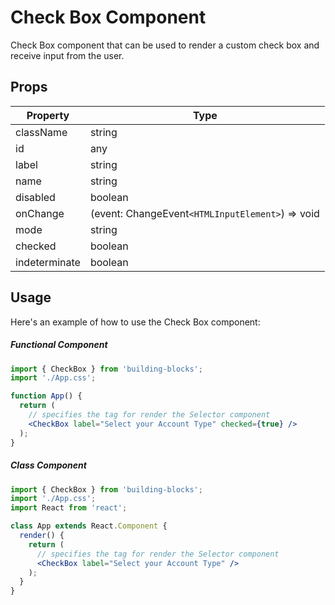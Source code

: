 # Check Box Component

Check Box component that can be used to render a custom check box and receive input from the user.

## Props

| Property      | Type                                             |
| ------------- | ------------------------------------------------ |
| className     | string                                           |
| id            | any                                              |
| label         | string                                           |
| name          | string                                           |
| disabled      | boolean                                          |
| onChange      | (event: ChangeEvent`<HTMLInputElement>`) => void |
| mode          | string                                           |
| checked       | boolean                                          |
| indeterminate | boolean                                          |

## Usage

Here's an example of how to use the Check Box component:

##### Functional Component

```jsx filename="App.tsx"
import { CheckBox } from 'building-blocks';
import './App.css';

function App() {
  return (
    // specifies the tag for render the Selector component
    <CheckBox label="Select your Account Type" checked={true} />
  );
}
```

##### Class Component

```jsx filename="App.tsx"
import { CheckBox } from 'building-blocks';
import './App.css';
import React from 'react';

class App extends React.Component {
  render() {
    return (
      // specifies the tag for render the Selector component
      <CheckBox label="Select your Account Type" />
    );
  }
}
```
